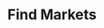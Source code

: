 ---
title: "Find Markets"
description: "Find markets on Polymarket using various filters including the ability to search"
openapi: "GET /markets"
---